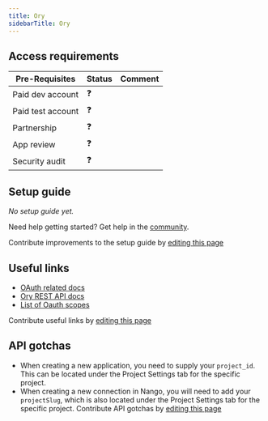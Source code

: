 ```yaml
---
title: Ory
sidebarTitle: Ory
---
```



<Overview />
<PreBuiltTooling />
<PreBuiltUseCases />

## Access requirements
| Pre-Requisites | Status | Comment|
| - | - | - |
| Paid dev account | ❓ |  |
| Paid test account | ❓ |  |
| Partnership | ❓ | |
| App review | ❓ |  |
| Security audit | ❓ | |


## Setup guide

_No setup guide yet._

<Tip>Need help getting started? Get help in the [community](https://nango.dev/slack).</Tip>

<Note>Contribute improvements to the setup guide by [editing this page](https://github.com/nangohq/nango/tree/master/docs/integrations/all/ory.mdx)</Note>


## Useful links

-   [OAuth related docs](https://www.ory.sh/docs/oauth2-oidc/client-credentials#body-authentication)
-   [Ory REST API docs](https://www.ory.sh/docs/welcome)
-   [List of Oauth scopes](https://www.ory.sh/docs/oauth2-oidc/openid-connect-claims-scope-custom)

<Note>Contribute useful links by [editing this page](https://github.com/nangohq/nango/tree/master/docs/integrations/all/ory.mdx)</Note>

## API gotchas

-   When creating a new application, you need to supply your `project_id`. This can be located under the Project Settings tab for the specific project.
-   When creating a new connection in Nango, you will need to add your `projectSlug`, which is also located under the Project Settings tab for the specific project.
<Note>Contribute API gotchas by [editing this page](https://github.com/nangohq/nango/tree/master/docs/integrations/all/ory.mdx)</Note>
